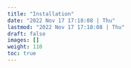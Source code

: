 ```yaml
---
title: "Installation"
date: "2022 Nov 17 17:18:08 | Thu"
lastmod: "2022 Nov 17 17:18:08 | Thu"
draft: false
images: []
weight: 110
toc: true
---
```

